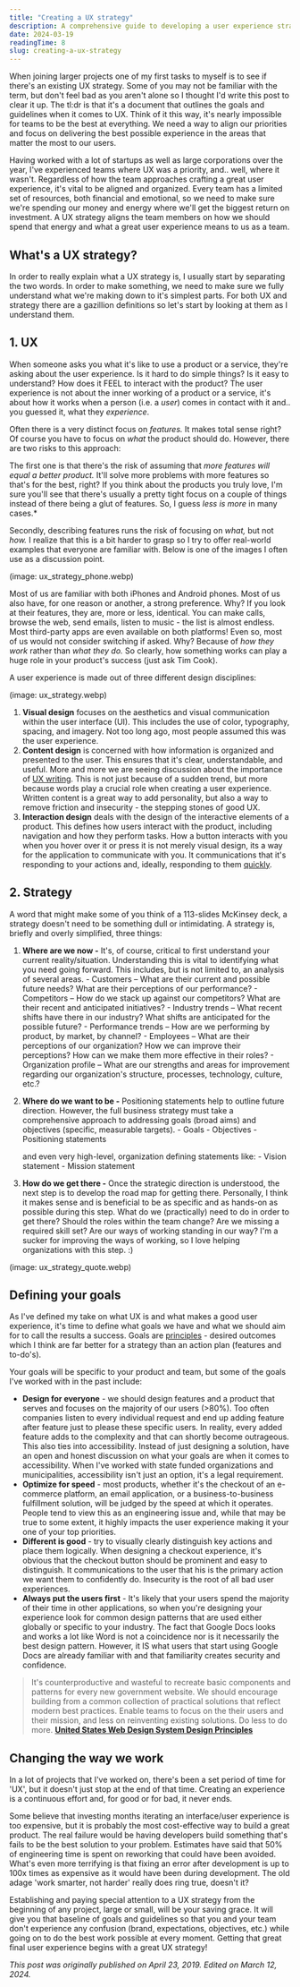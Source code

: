 ```yaml
---
title: "Creating a UX strategy"
description: A comprehensive guide to developing a user experience strategy that aligns with business goals and user needs.
date: 2024-03-19
readingTime: 8
slug: creating-a-ux-strategy
---
```


When joining larger projects one of my first tasks to myself is to see if there's an existing UX strategy. Some of you may not be familiar with the term, but don't feel bad as you aren't alone so I thought I'd write this post to clear it up. The tl:dr is that it's a document that outlines the goals and guidelines when it comes to UX. Think of it this way, it's nearly impossible for teams to be the best at everything. We need a way to align our priorities and focus on delivering the best possible experience in the areas that matter the most to our users.

Having worked with a lot of startups as well as large corporations over the year, I've experienced teams where UX was a priority, and.. well, where it wasn't. Regardless of how the team approaches crafting a great user experience, it's vital to be aligned and organized. Every team has a limited set of resources, both financial and emotional, so we need to make sure we're spending our money and energy where we'll get the biggest return on investment. A UX strategy aligns the team members on how we should spend that energy and what a great user experience means to us as a team.

## What's a UX strategy?

In order to really explain what a UX strategy is, I usually start by separating the two words. In order to make something, we need to make sure we fully understand what we're making down to it's simplest parts. For both UX and strategy there are a gazillion definitions so let's start by looking at them as I understand them.

## 1. UX

When someone asks you what it's like to use a product or a service, they're asking about the user experience. Is it hard to do simple things? Is it easy to understand? How does it FEEL to interact with the product? The user experience is not about the inner working of a product or a service, it's about how it works when a person (i.e. a *user*) comes in contact with it and.. you guessed it, what they *experience*.

Often there is a very distinct focus on *features.* It makes total sense right? Of course you have to focus on *what* the product should do. However, there are two risks to this approach: 

The first one is that there's the risk of assuming that *more features will equal a better product.* It'll solve more problems with more features so that's for the best, right? If you think about the products you truly love, I'm sure you'll see that there's usually a pretty tight focus on a couple of things instead of there being a glut of features. So, I guess *less is more* in many cases.*

Secondly, describing features runs the risk of focusing on *what,* but not *how.* I realize that this is a bit harder to grasp so I try to offer real-world examples that everyone are familiar with. Below is one of the images I often use as a discussion point.

(image: ux_strategy_phone.webp)

Most of us are familiar with both iPhones and Android phones. Most of us also have, for one reason or another, a strong preference. Why? If you look at their features, they are, more or less, identical. You can make calls, browse the web, send emails, listen to music - the list is almost endless. Most third-party apps are even available on both platforms! Even so, most of us would not consider switching if asked. Why? Because of *how they work* rather than *what they do.* So clearly, how something works can play a huge role in your product's success (just ask Tim Cook).

A user experience is made out of three different design disciplines:

(image: ux_strategy.webp)

1. **Visual design** focuses on the aesthetics and visual communication within the user interface (UI). This includes the use of color, typography, spacing, and imagery. Not too long ago, most people assumed this was the user experience. 
2. **Content design** is concerned with how information is organized and presented to the user. This ensures that it's clear, understandable, and useful. More and more we are seeing discussion about the importance of <a href="https://www.antonsten.com/uxwriter/">UX writing</a>. This is not just because of a sudden trend, but more because words play a crucial role when creating a user experience. Written content is a great way to add personality, but also a way to remove friction and insecurity - the stepping stones of good UX.
3. **Interaction design** deals with the design of the interactive elements of a product. This defines how users interact with the product, including navigation and how they perform tasks. How a button interacts with you when you hover over it or press it is not merely visual design, its a way for the application to communicate with you. It communications that it's responding to your actions and, ideally, responding to them <a href="https://www.antonsten.com/waiting/">quickly</a>.

## 2. Strategy

A word that might make some of you think of a 113-slides McKinsey deck, a strategy doesn't need  to be something dull or intimidating. A strategy is, briefly and overly simplified, three things:

1. **Where are we now -** It's, of course, critical to first understand your current reality/situation. Understanding this is vital to identifying what you need going forward. This includes, but is not limited to, an analysis of several areas.
       - Customers – What are their current and possible future needs? What are their perceptions of our performance?
       - Competitors – How do we stack up against our competitors? What are their recent and anticipated initiatives?
       - Industry trends – What recent shifts have there in our industry? What shifts are anticipated for the possible future?
       - Performance trends – How are we performing by product, by market, by channel?
       - Employees – What are their perceptions of our organization? How we can improve their perceptions? How can we make them more effective in their roles?
       - Organization profile – What are our strengths and areas for improvement regarding our organization's structure, processes, technology, culture, etc.?
      
3. **Where do we want to be -** Positioning statements help to outline future direction. However, the full business strategy must take a comprehensive approach to addressing goals (broad aims) and objectives (specific, measurable targets).
       - Goals
       - Objectives
       - Positioning statements

   and even very high-level, organization defining statements like:
       - Vision statement
       - Mission statement
 
5. **How do we get there -** Once the strategic direction is understood, the next step is to develop the road map for getting there. Personally, I think it makes sense and is beneficial to be as specific and as hands-on as possible during this step. What do we (practically) need to do in order to get there? Should the roles within the team change? Are we missing a required skill set? Are our ways of working standing in our way? I'm a sucker for improving the ways of working, so I love helping organizations with this step. :)

(image: ux_strategy_quote.webp)

## Defining your goals

As I've defined my take on what UX is and what makes a good user experience, it's time to define what goals we have and what we should aim for to call the results a success. Goals are <a href="https://www.antonsten.com/writing/the-power-of-product-principles">principles</a> - desired outcomes which I think are far better for a strategy than an action plan (features and to-do's).

Your goals will be specific to your product and team, but some of the goals I've worked with in the past include:

- **Design for everyone** - we should design features and a product that serves and focuses on the majority of our users (>80%). Too often companies listen to every individual request and end up adding feature after feature just to please these specific users. In reality, every added feature adds to the complexity and that can shortly become outrageous. This also ties into accessibility. Instead of just designing a solution, have an open and honest discussion on what your goals are when it comes to accessibility. When I've worked with state funded organizations and municipalities, accessibility isn't just an option, it's a legal requirement.
- **Optimize for speed** - most products, whether it's the checkout of an e-commerce platform, an email application, or a business-to-business fulfillment solution, will be judged by the speed at which it operates. People tend to view this as an engineering issue and, while that may be true to some extent, it highly impacts the user experience making it your one of your top priorities.
- **Different is good** - try to visually clearly distinguish key actions and place them logically. When designing a checkout experience, it's obvious that the checkout button should be prominent and easy to distinguish. It communications to the user that his is the primary action we want them to confidently do. Insecurity is the root of all bad user experiences.
- **Always put the users first** - It's likely that your users spend the majority of their time in other applications, so when you're designing your experience look for common design patterns that are used either globally or specific to your industry. The fact that Google Docs looks and works a lot like Word is not a coincidence nor is it necessarily the best design pattern. However, it IS what users that start using Google Docs are already familiar with and that familiarity creates security and confidence.

>It's counterproductive and wasteful to recreate basic components and patterns for every new government website. We should encourage building from a common collection of practical solutions that reflect modern best practices. Enable teams to focus on the their users and their mission, and less on reinventing existing solutions. Do less to do more. **<a href="https://v2.designsystem.digital.gov/about/design-principles/">United States Web Design System Design Principles</a>**

## Changing the way we work

In a lot of projects that I've worked on, there's been a set period of time for 'UX', but it doesn't just stop at the end of that time. Creating an experience is a continuous effort and, for good or for bad, it never ends. 

Some believe that investing months iterating an interface/user experience is too expensive, but it is probably the most cost-effective way to build a great product. The real failure would be having developers build something that's fails to be the best solution to your problem. Estimates have said that 50% of engineering time is spent on reworking that could have been avoided. What's even more terrifying is that fixing an error after development is up to 100x times as expensive as it would have been during development. The old adage 'work smarter, not harder' really does ring true, doesn't it?

Establishing and paying special attention to a UX strategy from the beginning of any project, large or small, will be your saving grace. It will give you that baseline of goals and guidelines so that you and your team don't experience any confusion (brand, expectations, objectives, etc.) while going on to do the best work possible at every moment. Getting that great final user experience begins with a great UX strategy!

*This post was originally published on April 23, 2019. Edited on March 12, 2024.*